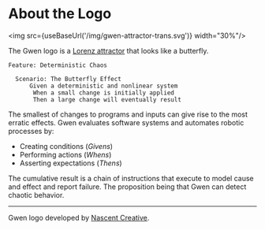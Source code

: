 

# About the Logo

<img src={useBaseUrl('/img/gwen-attractor-trans.svg')} width="30%"/>

The Gwen logo is a [Lorenz attractor](http://en.m.wikipedia.org/wiki/Lorenz_attractor) that looks like a butterfly.

```gherkin
Feature: Deterministic Chaos
    
  Scenario: The Butterfly Effect
      Given a deterministic and nonlinear system
       When a small change is initially applied
       Then a large change will eventually result
```

The smallest of changes to programs and inputs can give rise to the most erratic effects. Gwen evaluates software systems and automates robotic processes by:

- Creating conditions (*Givens*)
- Performing actions (*Whens*)
- Asserting expectations (*Thens*)

The cumulative result is a chain of instructions that execute to model cause and effect and report failure. The proposition being that Gwen can detect chaotic behavior.

---

Gwen logo developed by [Nascent Creative](https://nascentcreative.com.au/).
